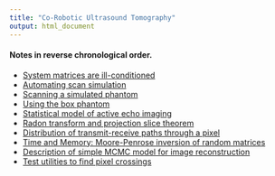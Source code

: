 ```yaml
---
title: "Co-Robotic Ultrasound Tomography"
output: html_document
---
```


#### Notes in reverse chronological order.

* [System matrices are ill-conditioned](www/ill_conditioned_S.html)
* [Automating scan simulation](www/using_box_scanner.html)
* [Scanning a simulated phantom](www/sim_scan_1.html)
* [Using the box phantom](www/using_box_phantom.html)
* [Statistical model of active echo imaging](www/mcmc_ae.html)
* [Radon transform and projection slice theorem](www/radon_slice.html)
* [Distribution of transmit-receive paths through a pixel](www/distr_lines_thru_pixel.html)
* [Time and Memory: Moore-Penrose inversion of random matrices](www/time_memory_1.html)
* [Description of simple MCMC model for image reconstruction](www/MCMC_model_1.html)
* [Test utilities to find pixel crossings](www/utilTests.html)
